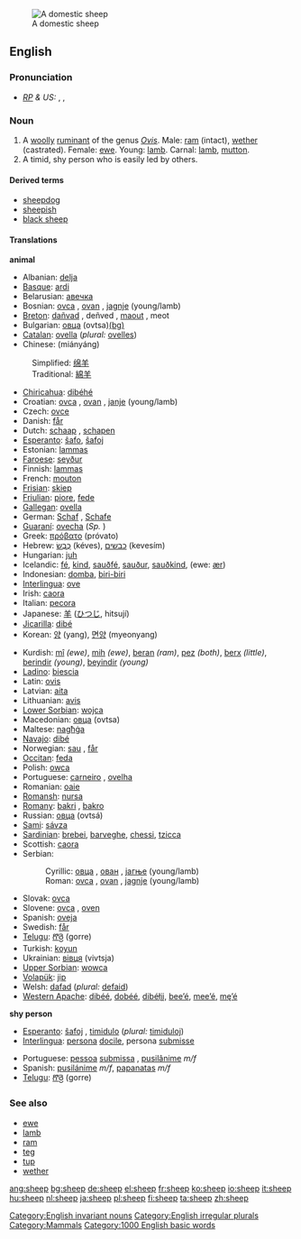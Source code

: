 [[Image:Ovis orientalis aries 'Skudde' (aka).jpg|thumb|A domestic sheep]]
==English==

===Pronunciation===
* ''[[RP]] & US:'' {{AHD|shēp}}, {{IPA|/ʃiːp/}}, {{SAMPA|/Si:p/}}
*:{{IPAchar|[[Rhymes:English:-iːp|Rhymes: -iːp]]}}

===Noun===
{{en-noun-irreg|sheep}}

# A [[woolly]] [[ruminant]] of the genus ''[[Ovis]]''. Male: [[ram]] (intact), [[wether]] (castrated). Female: [[ewe]]. Young: [[lamb]]. Carnal: [[lamb]], [[mutton]].
# A timid, shy person who is easily led by others.

====Derived terms====
*[[sheepdog]]
*[[sheepish]]
*[[black sheep]]

====Translations====
'''animal'''
{{top}}
*Albanian: [[delja]]
*[[Basque]]: [[ardi]]
*Belarusian: [[авечка]] {{f}}
*Bosnian: [[ovca]] {{f}}, [[ovan]] {{m}}, [[jagnje]] {{n}} (young/lamb)
*[[Breton]]: [[dañvad]] {{m}}, deñved {{p}}, [[maout]] {{m}}, meot {{p}}
*Bulgarian: [[овца]] (ovtsa)[[:bg:овца|(bg)]]
*[[Catalan]]: [[ovella]] {{f}} (''plural:'' [[ovelles]])
*Chinese: (miányáng)
:Simplified: [[绵羊]]
:Traditional: [[綿羊]] 
*[[Chiricahua]]: [[dibéhé]]
*Croatian: [[ovca]] {{f}}, [[ovan]] {{m}}, [[janje]] {{n}} (young/lamb)
*Czech: [[ovce]]
*Danish: [[får]] {{n}}
*Dutch: [[schaap]] {{n}}, [[schapen]] {{p}}
*[[Esperanto]]: [[ŝafo]], [[ŝafoj]] {{p}}
*Estonian: [[lammas]]
*[[Faroese]]: [[seyður]]
*Finnish: [[lammas]]
*French: [[mouton]] {{m}}
*[[Frisian]]: [[skiep]]
*[[Friulian]]: [[piore]], [[fede]]
*[[Gallegan]]: [[ovella]]
*German: [[Schaf]] {{n}}, [[Schafe]] {{p}}
*[[Guaraní]]: [[ovecha]] (''Sp.''<!--what does this mean?-->)
*Greek: [[πρόβατο]] (próvato) {{n}}
*Hebrew: [[כבש|כֶּבֶשׂ]] (kéves), [[כבשים]] (kevesím) {{p}}
*Hungarian: [[juh]]
*Icelandic: [[fé]], [[kind]], [[sauðfé]], [[sauður]], [[sauðkind]], (ewe: [[ær]])
*Indonesian: [[domba]], [[biri-biri]]
*[[Interlingua]]: [[ove]]
*Irish: [[caora]]
*Italian: [[pecora]] {{f}}
*Japanese: [[羊]] ([[ひつじ]], hitsují)
*[[Jicarilla]]: [[dibé]]
*Korean: [[양]] (yang), [[면양]] (myeonyang)
{{mid}}
*Kurdish: [[mî]] ''(ewe)'', [[mih]] ''(ewe)'', [[beran]] ''(ram)'', [[pez]] ''(both)'', [[berx]] ''(little)'', [[berindir]] ''(young)'', [[beyindir]] ''(young)''
*[[Ladino]]: [[biescia]]
*Latin: [[ovis]] {{f}}
*Latvian: [[aita]]
*Lithuanian: [[avis]]
*[[Lower Sorbian]]: [[wojca]] {{f}}
*Macedonian: [[овца]] (ovtsa) {{f}}
*Maltese: [[nagħġa]]
*[[Navajo]]: [[dibé]]
*Norwegian: [[sau]] {{m}}, [[får]] {{n}}
*[[Occitan]]: [[feda]] {{f}}
*Polish: [[owca]] {{f}}
*Portuguese: [[carneiro]] {{m}}, [[ovelha]] {{f}}
*Romanian: [[oaie]]
*[[Romansh]]: [[nursa]]
*[[Romany]]: [[bakri]] {{f}}, [[bakro]] {{m}}
*Russian: [[овца#Russian|овца]] (ovtsá) {{f}}
*[[Sami]]: [[sávza]]
*[[Sardinian]]: [[brebei]], [[barveghe]], [[chessi]], [[tzicca]]
*Scottish: [[caora]]
*Serbian:
*:Cyrillic: [[овца]] {{f}}, [[ован]] {{m}}, [[јагње]] {{n}} (young/lamb)
*:Roman: [[ovca]] {{f}}, [[ovan]] {{m}}, [[jagnje]] {{n}} (young/lamb)
*Slovak: [[ovca]] {{f}}
*Slovene: [[ovca]] {{f}}, [[oven]] {{m}}
*Spanish: [[oveja]] {{f}}
*Swedish: [[får]]
*[[Telugu]]: [[గొర్రె]] (gorre)
*Turkish: [[koyun]]
*Ukrainian: [[вівця]] (vivtsja) {{f}}
*[[Upper Sorbian]]: [[wowca]] {{f}}
*[[Volapük]]: [[jip]]
*Welsh: [[dafad]] {{f}} (''plural:'' [[defaid]])
*[[Western Apache]]: [[dibéé]], [[dobéé]], [[dibéłįį]], [[bee’é]], [[mee’é]], [[mę’é]]
{{bottom}}

'''shy person'''
{{top}}
*[[Esperanto]]: [[ŝafoj]] {{p}}, [[timidulo]] (''plural:'' [[timiduloj]])
*[[Interlingua]]: [[persona]] [[docile]], persona [[submisse]]
{{mid}}
*Portuguese: [[pessoa]] [[submissa]] {{f}}, [[pusilânime]] ''m/f''
*Spanish: [[pusilánime]] ''m/f'', [[papanatas]] ''m/f''
*[[Telugu]]: [[గొర్రె]] (gorre)
{{bottom}}

===See also===
*[[ewe]]
*[[lamb]]
*[[ram]]
*[[teg]]
*[[tup]]
*[[wether]]
{{Wikipedia}}

[[Category:English invariant nouns]]
[[Category:English irregular plurals]]
[[Category:Mammals]]
[[Category:1000 English basic words]]

[[ang:sheep]]
[[bg:sheep]]
[[de:sheep]]
[[el:sheep]]
[[fr:sheep]]
[[ko:sheep]]
[[io:sheep]]
[[it:sheep]]
[[hu:sheep]]
[[nl:sheep]]
[[ja:sheep]]
[[pl:sheep]]
[[fi:sheep]]
[[ta:sheep]]
[[zh:sheep]]